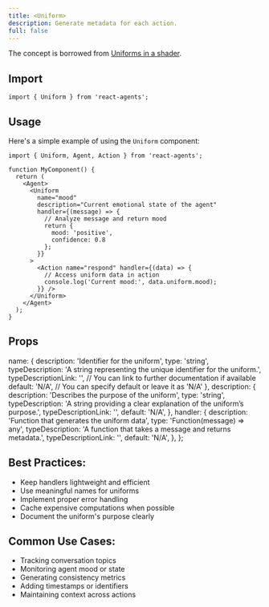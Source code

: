 ```yaml
---
title: <Uniform>
description: Generate metadata for each action.
full: false
---
```


The concept is borrowed from [Uniforms in a shader](https://en.wikipedia.org/wiki/Shader).

## Import

```tsx
import { Uniform } from 'react-agents';
```

## Usage
Here's a simple example of using the `Uniform` component:

```tsx
import { Uniform, Agent, Action } from 'react-agents';

function MyComponent() {
  return (
    <Agent>
      <Uniform
        name="mood"
        description="Current emotional state of the agent"
        handler={(message) => {
          // Analyze message and return mood
          return {
            mood: 'positive',
            confidence: 0.8
          };
        }}
      >
        <Action name="respond" handler={(data) => {
          // Access uniform data in action
          console.log('Current mood:', data.uniform.mood);
        }} />
      </Uniform>
    </Agent>
  );
}
```

## Props


  name: {
    description: 'Identifier for the uniform',
    type: 'string',
    typeDescription: 'A string representing the unique identifier for the uniform.',
    typeDescriptionLink: '', // You can link to further documentation if available
    default: 'N/A', // You can specify default or leave it as 'N/A'
  },
  description: {
    description: 'Describes the purpose of the uniform',
    type: 'string',
    typeDescription: 'A string providing a clear explanation of the uniform’s purpose.',
    typeDescriptionLink: '',
    default: 'N/A',
  },
  handler: {
    description: 'Function that generates the uniform data',
    type: 'Function(message) => any',
    typeDescription: 'A function that takes a message and returns metadata.',
    typeDescriptionLink: '',
    default: 'N/A',
  },
};

<TypeTable
  type={uniformProps}
/>


## Best Practices:

- Keep handlers lightweight and efficient
- Use meaningful names for uniforms
- Implement proper error handling
- Cache expensive computations when possible
- Document the uniform's purpose clearly

## Common Use Cases:

- Tracking conversation topics
- Monitoring agent mood or state
- Generating consistency metrics
- Adding timestamps or identifiers
- Maintaining context across actions